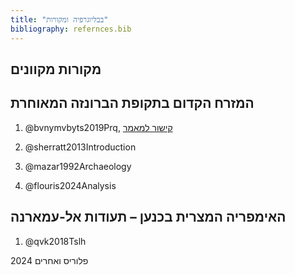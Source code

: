 ```yaml
---
title: "בבליוגרפיה ומקורות"
bibliography: refernces.bib
---
```


## מקורות מקוונים

## המזרח הקדום בתקופת הברונזה המאוחרת

1.  @bvnymvbyts2019Prq, [קישור למאמר](https://drive.google.com/file/d/1JGE7NJo5lzDl4XfkHsXJEKPXkbk9Uy4y/view?usp=sharing){target="_blank"}

2.  @sherratt2013Introduction

3.  @mazar1992Archaeology

4.  @flouris2024Analysis

## האימפריה המצרית בכנען – תעודות אל-עמארנה

1.  @qvk2018Tslh

פלוריס ואחרים 2024
